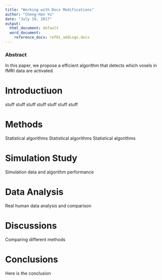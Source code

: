 ```yaml
---
title: "Working with Docx Modifications"
author: "Cheng-Han Yu"
date: "July 19, 2017"
output:
  html_document: default
  word_document:
    reference_docx: ref01_addLogo.docx
---
```

### Abstract
In this paper, we propose a efficient algorithm that detects which voxels in fMRI data are activated.


# Introductiuon
stuff stuff stuff stuff stuff stuff stuff

# Methods
Statistical algorithms Statistical algorithms Statistical algorithms

# Simulation Study
Simulation data and algorithm performance

# Data Analysis
Real human data analysis and comparison

# Discussions
Comparing different methods

# Conclusions
Here is the conclusion
